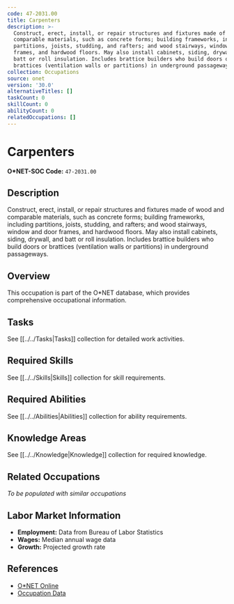 ```yaml
---
code: 47-2031.00
title: Carpenters
description: >-
  Construct, erect, install, or repair structures and fixtures made of wood and
  comparable materials, such as concrete forms; building frameworks, including
  partitions, joists, studding, and rafters; and wood stairways, window and door
  frames, and hardwood floors. May also install cabinets, siding, drywall, and
  batt or roll insulation. Includes brattice builders who build doors or
  brattices (ventilation walls or partitions) in underground passageways.
collection: Occupations
source: onet
version: '30.0'
alternativeTitles: []
taskCount: 0
skillCount: 0
abilityCount: 0
relatedOccupations: []
---
```

# Carpenters

**O*NET-SOC Code:** `47-2031.00`

## Description

Construct, erect, install, or repair structures and fixtures made of wood and comparable materials, such as concrete forms; building frameworks, including partitions, joists, studding, and rafters; and wood stairways, window and door frames, and hardwood floors. May also install cabinets, siding, drywall, and batt or roll insulation. Includes brattice builders who build doors or brattices (ventilation walls or partitions) in underground passageways.

## Overview

This occupation is part of the O*NET database, which provides comprehensive occupational information.

## Tasks

See [[../../Tasks|Tasks]] collection for detailed work activities.

## Required Skills

See [[../../Skills|Skills]] collection for skill requirements.

## Required Abilities

See [[../../Abilities|Abilities]] collection for ability requirements.

## Knowledge Areas

See [[../../Knowledge|Knowledge]] collection for required knowledge.

## Related Occupations

*To be populated with similar occupations*

## Labor Market Information

- **Employment:** Data from Bureau of Labor Statistics
- **Wages:** Median annual wage data
- **Growth:** Projected growth rate

## References

- [O*NET Online](https://www.onetonline.org/link/summary/47-2031.00)
- [Occupation Data](https://www.onetcenter.org/)
